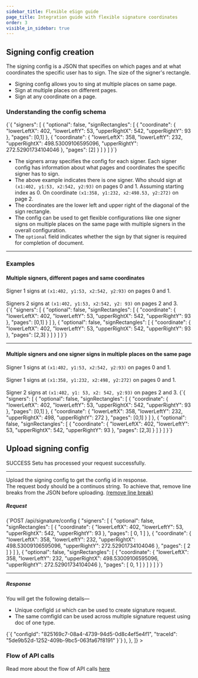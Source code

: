 ```yaml
---
sidebar_title: Flexible eSign guide
page_title: Integration guide with flexible signature coordinates
order: 3
visible_in_sidebar: true
---
```


## Signing config creation

The signing config is a JSON that specifies on which pages and at what coordinates the specific user has to sign. The size of the signer's rectangle.

-   Signing config allows you to sing at multiple places on same page.
-   Sign at multiple places on different pages.
-   Sign at any coordinate on a page.

### Understanding the config schema

<CodeBlockWithCopy language="json">
    {`{
  "signers": [
    {
      "optional": false,
      "signRectangles": [
        {
          "coordinate": {
            "lowerLeftX": 402,
            "lowerLeftY": 53,
            "upperRightX": 542,
            "upperRightY": 93
          },
          "pages": [0,1]
        },
        {
          "coordinate": {
            "lowerLeftX": 358,
            "lowerLeftY": 232,
            "upperRightX": 498.53009106595096,
            "upperRightY": 272.52901734104046
          },
          "pages": [2]
        }
      ]
    }
  ]
}`}
</CodeBlockWithCopy>

-   The signers array specifies the config for each signer. Each signer config has information about what pages and coordinates the specific signer has to sign.
-   The above example indicates there is one signer. Who should sign at `(x1:402, y1:53, x2:542, y2:93)` on pages 0 and 1. Assuming starting index as 0. On coordinate `(x1:358, y1:232, x2:498.53, y2:272)` on page 2.
-   The coordinates are the lower left and upper right of the diagonal of the sign rectangle.
-   The config can be used to get flexible configurations like one signer signs on multiple places on the same page with multiple signers in the overall configuration.
-   The `optional` field indicates whether the sign by that signer is required for completion of document.

<hr class="tertiary" />

### Examples

#### Multiple signers, different pages and same coordinates

<Callout type="tip">
    Signer 1 signs at <code>(x1:402, y1:53, x2:542, y2:93)</code> on pages 0 and
    1.
    <br />
    <br />
    Signers 2 signs at <code>(x1:402, y1:53, x2:542, y2: 93)</code> on pages 2 and
    3.
</Callout>

<br />

<CodeBlockWithCopy language="json">
    {`{
  "signers": [
    {
      "optional": false,
      "signRectangles": [
        {
          "coordinate": {
            "lowerLeftX": 402,
            "lowerLeftY": 53,
            "upperRightX": 542,
            "upperRightY": 93
          },
          "pages": [0,1]
        }
      ]
    },
    {
      "optional": false,
      "signRectangles": [
        {
          "coordinate": {
            "lowerLeftX": 402,
            "lowerLeftY": 53,
            "upperRightX": 542,
            "upperRightY": 93
          },
          "pages": [2,3]
        }
      ]
    }
  ]
}`}
</CodeBlockWithCopy>

<br />

<hr class="tertiary" />

#### Multiple signers and one signer signs in multiple places on the same page

<Callout type="tip">
    Signer 1 signs at <code>(x1:402, y1:53, x2:542, y2:93)</code> on pages 0 and
    1.
    <br />
    <br />
    Signer 1 signs at <code>(x1:358, y1:232, x2:498, y2:272)</code> on pages 0 and
    1.
    <br />
    <br />
    Signer 2 signs at <code>(x1:402, y1: 53, x2: 542, y2:93)</code> on pages 2
    and 3.
</Callout>

<CodeBlockWithCopy language="json">
    {`{
  "signers": [
    {
      "optional": false,
      "signRectangles": [
        {
          "coordinate": {
            "lowerLeftX": 402,
            "lowerLeftY": 53,
            "upperRightX": 542,
            "upperRightY": 93
          },
          "pages": [0,1]
        },
        {
          "coordinate": {
            "lowerLeftX": 358,
            "lowerLeftY": 232,
            "upperRightX": 498,
            "upperRightY": 272
          },
          "pages": [0,1]
        }
      ]
    },
    {
      "optional": false,
      "signRectangles": [
        {
          "coordinate": {
            "lowerLeftX": 402,
            "lowerLeftY": 53,
            "upperRightX": 542,
            "upperRightY": 93
          },
          "pages": [2,3]
        }
      ]
    }
  ]
}`}
</CodeBlockWithCopy>

## Upload signing config

<Row>
    <Portion desktopSpan="whole">
        <Tabs
            tabs={[
                {
                    key: "1",
                    label: "200",
                    content: (
                        <>
                            <p>
                                <Badge type="success">SUCCESS</Badge> Setu has
                                processed your request successfully.
                            </p>
                            <hr className="tertiary" />
                            <p>
                                Upload the signing config to get the config id
                                in response. <br />
                                The request body should be a continuos string. To
                                achieve that, remove line breaks from the JSON before
                                uploading. <a
                                    href="https://www.textfixer.com/tools/remove-line-breaks.php"
                                    target="_blank"
                                >
                                    (remove line break)
                                </a>
                                <br />
                            </p>
                            <h5>Request</h5>
                            <CodeBlockWithCopy language="json">
                                {`POST /api/signature/config
{ "signers": [ { "optional": false, "signRectangles": [ { "coordinate": { "lowerLeftX": 402, "lowerLeftY": 53, "upperRightX": 542, "upperRightY": 93 }, "pages": [ 0, 1 ] },
{ "coordinate": { "lowerLeftX": 358, "lowerLeftY": 232, "upperRightX": 498.53009106595096, "upperRightY": 272.52901734104046 }, "pages": [ 2 ] } ] }, 
{ "optional": false, "signRectangles": [ { "coordinate": { "lowerLeftX": 358, "lowerLeftY": 232, "upperRightX": 498.53009106595096, "upperRightY": 272.52901734104046 }, "pages": [ 0, 1 ] } ] } ] }`}
                            </CodeBlockWithCopy>
                            <hr className="tertiary" />
                            <h5>Response</h5>
                            <p>You will get the following details—</p>
                            <ul>
                                <li>
                                    Unique configId <code>id</code> which can be
                                    used to create signature request.
                                </li>
                                <li>
                                    The same comfigId can be used across
                                    multiple signature request using doc of one
                                    type.
                                </li>
                            </ul>
                            <CodeBlockWithCopy language="json">
                                {`{
"configId": "825169c7-08a4-4739-94d5-0d8c4ef5e4f1",
"traceId": "5de9b52d-1252-409b-9bc5-063fa67f8191"
}`}
                            </CodeBlockWithCopy>
                        </>
                    ),
                },
            ]}
        ></Tabs>
    </Portion>
</Row>

### Flow of API calls

Read more about the flow of API calls <a href="/data/esign/quickstart">here</a>
